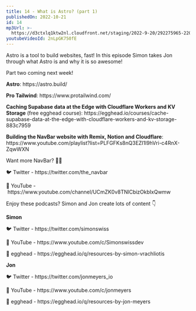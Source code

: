 ```yaml
---
title: 14 - What is Astro? (part 1)
publishedOn: 2022-10-21
id: 14
mp3Url: >-
  https://d3ctxlq1ktw2nl.cloudfront.net/staging/2022-9-20/292275965-22050-1-dc6cfc24c3bb.m4a
youtubeVideoId: 2nLpGK750fE
---
```

Astro is a tool to build websites, fast! In this episode Simon takes Jon through what Astro is and why it is so awesome!

Part two coming next week!

**Astro**: https\://astro.build/

**Pro Tailwind**: https\://www\.protailwind.com/

**Caching Supabase data at the Edge with Cloudflare Workers and KV Storage** (free egghead course): https\://egghead.io/courses/cache-supabase-data-at-the-edge-with-cloudflare-workers-and-kv-storage-883c7959

**Building the NavBar website with Remix, Notion and Cloudflare**: https\://www\.youtube.com/playlist?list=PLFGFKs8nQ3EZI1l9hVri-c4RnX-ZqwWXN

Want more NavBar? 🍔🍫

🐦 Twitter - https\://twitter.com/the\_navbar

🎥 YouTube - https\://www\.youtube.com/channel/UCmZK0v8TNlCbizOkbIxQwmw

Enjoy these podcasts? Simon and Jon create lots of content 👇

**Simon**

🐦 Twitter - https\://twitter.com/simonswiss

🎥 YouTube - https\://www\.youtube.com/c/Simonswissdev

🥚 egghead - https\://egghead.io/q/resources-by-simon-vrachliotis

**Jon**

🐦 Twitter - https\://twitter.com/jonmeyers\_io

🎥 YouTube - https\://www\.youtube.com/c/jonmeyers

🥚 egghead - https\://egghead.io/q/resources-by-jon-meyers
